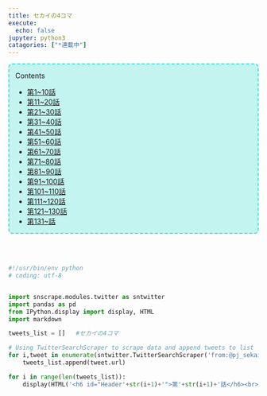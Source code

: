 ```yaml
---
title: セカイの4コマ
execute:
  echo: false
jupyter: python3
catagories: ["*連載中"]
---
```


<div id="toc_container" style="border:2px turquoise dashed;padding:0px 12px 0px 12px;border-radius:8px;background-color:rgba(64,224,208, 0.3) !important;">
<p class="toc_title">Contents</p>
<ul class="toc_list">
<li><a href="#Header1">第1~10話</a></li>
<li><a href="#Header11">第11~20話</a></li>
<li><a href="#Header21">第21~30話</a></li>
<li><a href="#Header31">第31~40話</a></li>
<li><a href="#Header41">第41~50話</a></li>
<li><a href="#Header51">第51~60話</a></li>
<li><a href="#Header61">第61~70話</a></li>
<li><a href="#Header71">第71~80話</a></li>
<li><a href="#Header81">第81~90話</a></li>
<li><a href="#Header91">第91~100話</a></li>
<li><a href="#Header101">第101~110話</a></li>
<li><a href="#Header111">第111~120話</a></li>
<li><a href="#Header121">第121~130話</a></li>
<li><a href="#Header131">第131~話</a></li></ul>
</div>

<br>
<br>

```python


#!/usr/bin/env python
# coding: utf-8


import snscrape.modules.twitter as sntwitter
import pandas as pd
from IPython.display import display, HTML
import markdown

tweets_list = []   #セカイの4コマ

# Using TwitterSearchScraper to scrape data and append tweets to list
for i,tweet in enumerate(sntwitter.TwitterSearchScraper('from:@pj_sekai #セカイの4コマ').get_items()):
    tweets_list.append(tweet.url)

for i in range(len(tweets_list)):
    display(HTML('<h6 id="Header'+str(i+1)+'">第'+str(i+1)+'話</h6><br><blockquote class="twitter-tweet" style="height:50px"><a href="'+tweets_list[len(tweets_list)-i-1]+'"></a></blockquote> <script async src="https://platform.twitter.com/widgets.js" charset="utf-8"></script>'))

```
